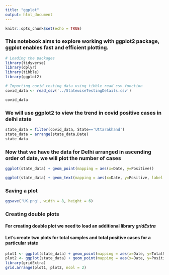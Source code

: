 ```yaml
---
title: "ggplot"
output: html_document
---
```


```r
knitr::opts_chunk$set(echo = TRUE)
```
### This notebook aims to explore working with ggplot2 package, ggplot enables fast and efficient plotting. 

```r
# Loading the packages
library(tidyverse)
library(dplyr)
library(tibble)
library(ggplot2)
```


```r
# Importing covid testing data using tibble read_csv function
covid_data <- read_csv('../StatewiseTestingDetails.csv')
```
```r
covid_data
```
### We will use ggplot2 to view the trend in covid positive cases in delhi state
```r
state_data = filter(covid_data, State=='Uttarakhand')
state_data = arrange(state_data,Date)
state_data
```
### Now that we have the data for Delhi arranged in ascending order of date, we will plot the number of cases 
```r
ggplot(state_data) + geom_point(mapping = aes(x=Date, y=Positive))
```


```r
ggplot(state_data) + geom_text(mapping = aes(x=Date, y=Positive, label = Positive))
```
### Saving a plot
```r
ggsave('UK.png', width = 8, height = 6)
```

### Creating double plots
#### For creating double plot we need to load an additional library _gridExtra_
#### Let's create two plots for total samples and total positive cases for a particular state

```r
plot1 <- ggplot(state_data) + geom_point(mapping = aes(x=Date, y=TotalSamples))
plot2 <- ggplot(state_data) + geom_point(mapping = aes(x=Date, y=Positive))
library(gridExtra)
grid.arrange(plot1, plot2, ncol = 2)
```



